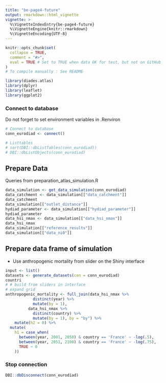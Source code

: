 ```yaml
---
title: "be-page4-future"
output: rmarkdown::html_vignette
vignette: >
  %\VignetteIndexEntry{be-page4-future}
  %\VignetteEngine{knitr::rmarkdown}
  %\VignetteEncoding{UTF-8}
---
```


```r
knitr::opts_chunk$set(
  collapse = TRUE,
  comment = "#>",
  eval = TRUE # Set to TRUE when data OK for test, but not on GitHub
)
# To compile manually : See README
```

```r
library(diades.atlas)
library(dplyr)
library(leaflet)
library(ggplot2)
```

### Connect to database

Do not forget to set environment variables in .Renviron
```r
# Connect to database
conn_eurodiad <- connect()

# Listtables
# sort(DBI::dbListTables(conn_eurodiad))
# DBI::dbListObjects(conn_eurodiad)
```

## Prepare Data

Queries from preparation_atlas_simulation.R

```r
data_simulation <- get_data_simulation(conn_eurodiad)
data_catchment <- data_simulation[["data_catchment"]]
data_catchment
data_simulation[["outlet_distance"]]
hydiad_parameter <- data_simulation[["hydiad_parameter"]]
hydiad_parameter
data_hsi_nmax <- data_simulation[["data_hsi_nmax"]]
data_hsi_nmax
data_simulation[["reference_results"]]
data_simulation[["data_ni0"]]
```

## Prepare data frame of simulation

- Use anthropogenic mortality from slider on the Shiny interface

```r
input <- list()
datasets <- generate_datasets(con = conn_eurodiad)
countri
# # build from sliders in interface 
# expand grid
anthropogenic_mortality <- full_join(data_hsi_nmax %>% 
            distinct(year) %>% 
            mutate(by = 1),
          data_hsi_nmax %>% 
            distinct(country) %>% 
            mutate(by = 1), by = "by") %>% 
    mutate(h2 = 0) %>% 
  mutate(
    h1 = case_when(
      between(year, 2001, 2050) & country == 'France' ~ -log(.5),
      between(year, 2051, 2100) & country == 'France' ~ -log(.75),
      TRUE ~ 0
    ))

```



### Stop connection

```r
DBI::dbDisconnect(conn_eurodiad)
```
